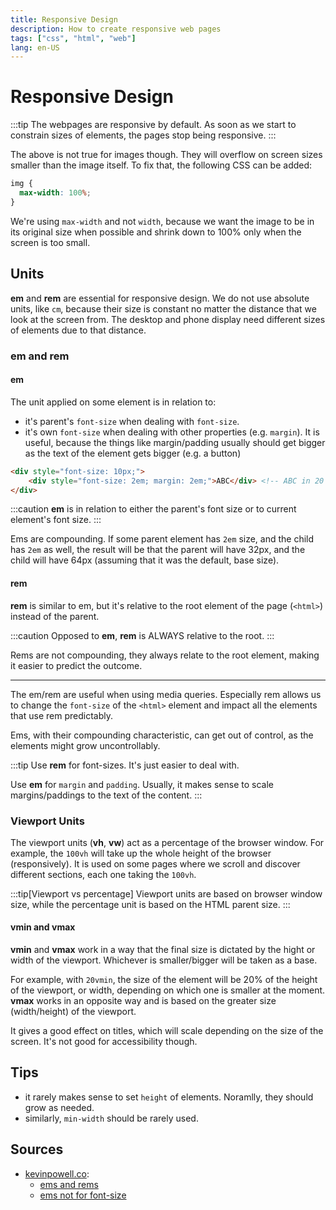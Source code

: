 ```yaml
---
title: Responsive Design
description: How to create responsive web pages
tags: ["css", "html", "web"]
lang: en-US
---
```



# Responsive Design

:::tip
The webpages are responsive by default. As soon as we start to constrain sizes
of elements, the pages stop being responsive.
:::

The above is not true for images though. They will overflow on screen sizes smaller than the image itself. To fix that, the following CSS can be added:

```css
img {
  max-width: 100%;
}
```

We're using `max-width` and not `width`, because we want the image to be in its
original size when possible and shrink down to 100% only when the screen is too
small.

## Units

**em** and **rem** are essential for responsive design. We do not use absolute
units, like `cm`, because their size is constant no matter the distance that we
look at the screen from. The desktop and phone display need different sizes of
elements due to that distance.

### em and rem

#### em

The unit applied on some element is in relation to:

- it's parent's `font-size` when dealing with `font-size`.
- it's own `font-size` when dealing with other properties (e.g. `margin`). It is
  useful, because the things like margin/padding usually should get bigger as
  the text of the element gets bigger (e.g. a button)

```html
<div style="font-size: 10px;">
    <div style="font-size: 2em; margin: 2em;">ABC</div> <!-- ABC in 20 px with a 40px margin -->
</div>
```

:::caution
**em** is in relation to either the parent's font size or to current element's
font size.
:::

Ems are compounding. If some parent element has `2em` size, and the child has
`2em` as well, the result will be that the parent will have 32px, and the child
will have 64px (assuming that it was the default, base size).

#### rem

**rem** is similar to em, but it's relative to the root element of the page
(`<html>`) instead of the parent.

:::caution
Opposed to **em**, **rem** is ALWAYS relative to the root.
:::

Rems are not compounding, they always relate to the root element, making it
easier to predict the outcome.

---

The em/rem are useful when using media queries. Especially rem allows us to
change the `font-size` of the `<html>` element and impact all the elements that
use rem predictably.

Ems, with their compounding characteristic, can get out of control, as the
elements might grow uncontrollably.

:::tip
Use **rem** for font-sizes. It's just easier to deal with.

Use **em** for `margin` and `padding`. Usually, it makes sense to scale
margins/paddings to the text of the content.
:::

### Viewport Units

The viewport units (**vh**, **vw**) act as a percentage of the browser window.
For example, the `100vh` will take up the whole height of the browser
(responsively). It is used on some pages where we scroll and discover different
sections, each one taking the `100vh`.

:::tip[Viewport vs percentage]
Viewport units are based on browser window size, while the percentage unit is
based on the HTML parent size.
:::

#### vmin and vmax

**vmin** and **vmax** work in a way that the final size is dictated by the hight
or width of the viewport. Whichever is smaller/bigger will be taken as a base.

For example, with `20vmin`, the size of the element will be 20% of the height of
the viewport, or width, depending on which one is smaller at the moment.
**vmax** works in an opposite way and is based on the greater size
(width/height) of the viewport.

It gives a good effect on titles, which will scale depending on the size of the
screen. It's not good for accessibility though.

## Tips

- it rarely makes sense to set `height` of elements. Noramlly, they should grow as
  needed.
- similarly, `min-width` should be rarely used.

## Sources

- [kevinpowell.co](https://kevinpowell.co):
    - [ems and rems](https://www.youtube.com/watch?v=_-aDOAMmDHI)
    - [ems not for
      font-size](https://www.youtube.com/watch?v=pautqDqa54I&t=239s)